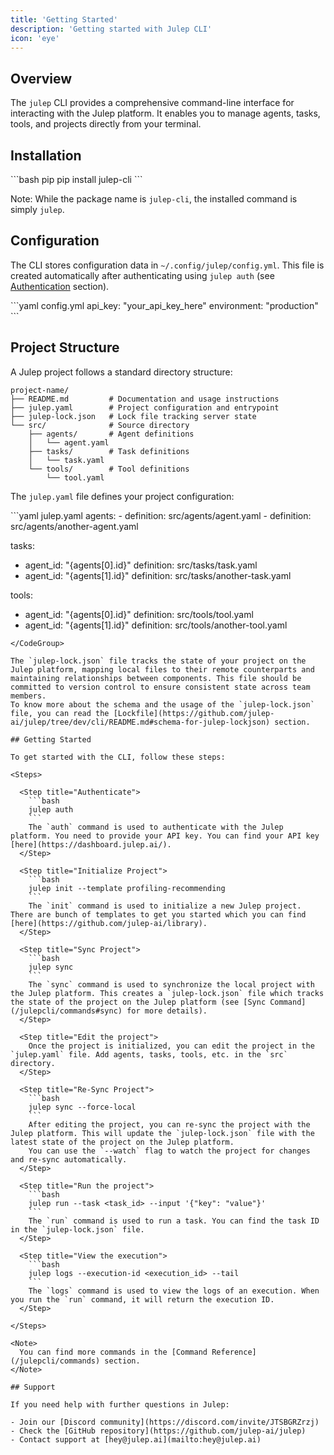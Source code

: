 ```yaml
---
title: 'Getting Started'
description: 'Getting started with Julep CLI'
icon: 'eye'
---
```


## Overview

The `julep` CLI provides a comprehensive command-line interface for interacting with the Julep platform. It enables you to manage agents, tasks, tools, and projects directly from your terminal.

## Installation

<CodeGroup>
  ```bash pip
  pip install julep-cli
  ```
</CodeGroup>

Note: While the package name is `julep-cli`, the installed command is simply `julep`.

## Configuration

The CLI stores configuration data in `~/.config/julep/config.yml`. This file is created automatically after authenticating using `julep auth` (see [Authentication](/julepcli/commands#authentication) section).

<CodeGroup>
```yaml config.yml
api_key: "your_api_key_here"
environment: "production"
```
</CodeGroup>

## Project Structure

A Julep project follows a standard directory structure:

```plaintext
project-name/
├── README.md         # Documentation and usage instructions
├── julep.yaml        # Project configuration and entrypoint
├── julep-lock.json   # Lock file tracking server state
└── src/              # Source directory
    ├── agents/       # Agent definitions
    │   └── agent.yaml
    ├── tasks/        # Task definitions
    │   └── task.yaml
    └── tools/        # Tool definitions
        └── tool.yaml
```

The `julep.yaml` file defines your project configuration:

<CodeGroup>
```yaml julep.yaml
agents:
- definition: src/agents/agent.yaml
- definition: src/agents/another-agent.yaml

tasks:
- agent_id: "{agents[0].id}"
  definition: src/tasks/task.yaml
- agent_id: "{agents[1].id}"
  definition: src/tasks/another-task.yaml

tools:
- agent_id: "{agents[0].id}"
  definition: src/tools/tool.yaml
- agent_id: "{agents[1].id}"
  definition: src/tools/another-tool.yaml
```
</CodeGroup>

The `julep-lock.json` file tracks the state of your project on the Julep platform, mapping local files to their remote counterparts and maintaining relationships between components. This file should be committed to version control to ensure consistent state across team members.
To know more about the schema and the usage of the `julep-lock.json` file, you can read the [Lockfile](https://github.com/julep-ai/julep/tree/dev/cli/README.md#schema-for-julep-lockjson) section.

## Getting Started

To get started with the CLI, follow these steps:

<Steps>

  <Step title="Authenticate">
    ```bash
    julep auth
    ```
    The `auth` command is used to authenticate with the Julep platform. You need to provide your API key. You can find your API key [here](https://dashboard.julep.ai/).
  </Step>

  <Step title="Initialize Project">
    ```bash
    julep init --template profiling-recommending
    ```
    The `init` command is used to initialize a new Julep project. There are bunch of templates to get you started which you can find [here](https://github.com/julep-ai/library).
  </Step>

  <Step title="Sync Project">
    ```bash
    julep sync
    ```
    The `sync` command is used to synchronize the local project with the Julep platform. This creates a `julep-lock.json` file which tracks the state of the project on the Julep platform (see [Sync Command](/julepcli/commands#sync) for more details).
  </Step>

  <Step title="Edit the project">
    Once the project is initialized, you can edit the project in the `julep.yaml` file. Add agents, tasks, tools, etc. in the `src` directory.
  </Step>

  <Step title="Re-Sync Project">
    ```bash
    julep sync --force-local
    ```
    After editing the project, you can re-sync the project with the Julep platform. This will update the `julep-lock.json` file with the latest state of the project on the Julep platform.
    You can use the `--watch` flag to watch the project for changes and re-sync automatically.
  </Step>

  <Step title="Run the project">
    ```bash
    julep run --task <task_id> --input '{"key": "value"}'
    ```
    The `run` command is used to run a task. You can find the task ID in the `julep-lock.json` file.
  </Step>

  <Step title="View the execution">
    ```bash
    julep logs --execution-id <execution_id> --tail
    ```
    The `logs` command is used to view the logs of an execution. When you run the `run` command, it will return the execution ID.
  </Step>

</Steps>

<Note>
  You can find more commands in the [Command Reference](/julepcli/commands) section.
</Note>

## Support

If you need help with further questions in Julep:

- Join our [Discord community](https://discord.com/invite/JTSBGRZrzj)
- Check the [GitHub repository](https://github.com/julep-ai/julep)
- Contact support at [hey@julep.ai](mailto:hey@julep.ai)
